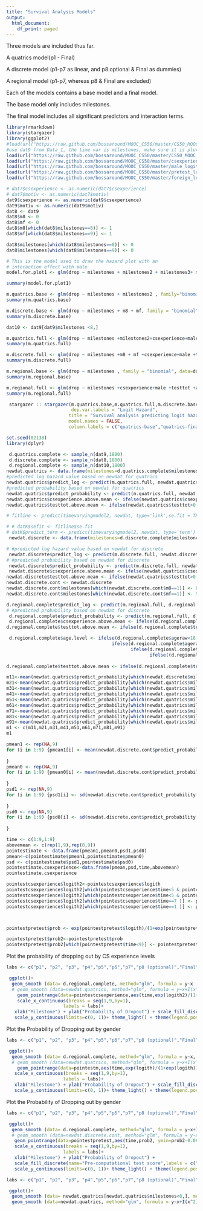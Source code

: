 ```yaml
---
title: "Survival Analysis Models"
output:
  html_document:
    df_print: paged
---
```

Three models are included thus far. 

A quatrics model(p1 - Final)

A discrete model (p1-p7 as linear, and p8.optional & Final as dummies)

A regional model (p1-p7, whereas p8 & Final are excluded)

Each of the models contains a base model and a final model.

The base model only includes milestones.

The final model includes all significant predictors and interaction terms.

```r
library(rmarkdown)
library(stargazer)
library(ggplot2)
#load(url("https://raw.github.com/bossaround/MOOC_CS50/master/CS50_MOOC_Survival_Analysis_Data_0.RData"))
#use dat9 from Data_1, the time var is milestones, make sure it is plural.
load(url("https://raw.github.com/bossaround/MOOC_CS50/master/CS50_MOOC_Survival_Analysis_Data_1.RData"))
load(url("https://raw.github.com/bossaround/MOOC_CS50/master/csexperience_logith_dotplotdata.RData"))
load(url("https://raw.github.com/bossaround/MOOC_CS50/master/male_logith_dotplotdata.RData"))
load(url("https://raw.github.com/bossaround/MOOC_CS50/master/pretest_logith_dotplotdata.RData"))
load(url("https://raw.github.com/bossaround/MOOC_CS50/master/foreign_logith_dotplotdata.RData"))

```
```r
# dat7$csexperience <- as.numeric(dat7$csexperience)
# dat7$motiv <- as.numeric(dat7$motiv)
dat9$csexperience <- as.numeric(dat9$csexperience)
dat9$motiv <- as.numeric(dat9$motiv)
dat8 <- dat9
dat8$m8 <- 0
dat8$mf <- 0
dat8$m8[which(dat8$milestones==8)] <- 1
dat8$mf[which(dat8$milestones==9)] <- 1
```
```r
dat8$milestones[which(dat8$milestones==8)] <- 0
dat8$milestones[which(dat8$milestones==9)] <- 0

```
```r
# This is the model used to draw the hazard plot with an 
# interaction effect with male
model.for.plot1 <- glm(drop ~ milestones + milestones2 + milestones3+ male +milestones*male +  age +  testtot  +foreign + gamehour5 + testtot*milestones  , family="binomial", data=dat9)

summary(model.for.plot1)
```
```r
m.quatrics.base <- glm(drop ~ milestones + milestones2 , family="binomial", data=dat9)
summary(m.quatrics.base)
```

```r
m.discrete.base <- glm(drop ~ milestones + m8 + mf, family = "binomial", data = dat8)
summary(m.discrete.base)
```
```r
dat10 <- dat9[dat9$milestones <8,]
```

```r
m.quatrics.full <- glm(drop ~ milestones +milestones2+csexperience+male+school +testtot +age+motiv+gamehour5+foreign+ milestones*testtot+milestones*csexperience +milestones*male +milestones*age , family = "binomial", data=dat9)
summary(m.quatrics.full)
```

```r
m.discrete.full <- glm(drop ~ milestones +m8 + mf +csexperience+male +testtot +age+school+motiv+gamehour5+foreign+ milestones*testtot+ m8*testtot + mf*testtot+milestones*csexperience  + m8*csexperience + mf*csexperience + milestones*male + m8*male + mf*male + milestones*age + m8*age + mf*age , family = "binomial", data=dat8)
summary(m.discrete.full)
```
```r
m.regional.base <- glm(drop ~ milestones , family = "binomial", data=dat10)
summary(m.regional.base)
```
```r
m.regional.full <- glm(drop ~ milestones +csexperience+male +testtot +age+motiv+gamehour5+foreign+ milestones*testtot+milestones*csexperience +milestones*male + milestones*age, family = "binomial", data=dat9)
summary(m.regional.full)
```


```r
 stargazer :: stargazer(m.quatrics.base,m.quatrics.full,m.discrete.base,m.discrete.full,m.regional.base,m.regional.full , type="html",
                        dep.var.labels = "Logit Hazard",
                       title = "Survival analysis predicting logit hazard of dropout",
                       model.names = FALSE,
                       column.labels = c("quatrics-base","quatrics-final","discrete-base  ","discrete- final  ","regional-base  ","regional-final  ") )
```
```r
set.seed(02138)
library(dplyr)

 d.quatrics.complete <- sample_n(dat9,1800)
 d.discrete.complete <- sample_n(dat8,1800) 
 d.regional.complete <- sample_n(dat10,1800)
newdat.quatrics <- data.frame(milestones=d.quatrics.complete$milestones, milestones2=d.quatrics.complete$milestones2,milestones3 = d.quatrics.complete$milestone3, male = d.quatrics.complete$male, age = d.quatrics.complete$age,  testtot = d.quatrics.complete$testtot, foreign = d.quatrics.complete$foreign, extrovert = d.quatrics.complete$extrovert, gamehour5 = d.quatrics.complete$gamehour5, csexperience = d.quatrics.complete$csexperience, motiv = d.quatrics.complete$motiv, school=d.quatrics.complete$school)
#predicted log hazard value based on newdat for quatrics
newdat.quatrics$predict_log <- predict(m.quatrics.full, newdat.quatrics, type='link')
#predicted probability based on newdat for quatrics
newdat.quatrics$predict_probability <- predict(m.quatrics.full, newdat.quatrics, type='response')
newdat.quatrics$csexperience.above.mean <- ifelse(newdat.quatrics$csexperience>0,1,0)
newdat.quatrics$testtot.above.mean <- ifelse(newdat.quatrics$testtot>0.1,1,0)

# fitline <- predict(timevaryingmodel2, newdat, type='link',se.fit = TRUE)

# # datK$sefit <- fitline$se.fit
# datK$predict_term <- predict(timevaryingmodel2, newdat, type='term')
 newdat.discrete <- data.frame(milestones=d.discrete.complete$milestones, m8=d.discrete.complete$m8,mf = d.discrete.complete$mf, male = d.discrete.complete$male, age = d.discrete.complete$age,  testtot = d.discrete.complete$testtot, foreign = d.discrete.complete$foreign, extrovert = d.discrete.complete$extrovert, gamehour5 = d.discrete.complete$gamehour5, csexperience = d.discrete.complete$csexperience, motiv = d.discrete.complete$motiv, school=d.quatrics.complete$school)

# #predicted log hazard value based on newdat for discrete
 newdat.discrete$predict_log <- predict(m.discrete.full, newdat.discrete, type='link')
# #predicted probability based on newdat for discrete
 newdat.discrete$predict_probability <- predict(m.discrete.full, newdat.discrete, type='response')
 newdat.discrete$csexperience.above.mean <- ifelse(newdat.quatrics$csexperience>0,1,0)
newdat.discrete$testtot.above.mean <- ifelse(newdat.quatrics$testtot>0.1,1,0)
newdat.discrete.cont <- newdat.discrete
newdat.discrete.cont$milestones[which(newdat.discrete.cont$m8==1)] <- 8
newdat.discrete.cont$milestones[which(newdat.discrete.cont$mf==1)] <- 9

d.regional.complete$predict_log <- predict(m.regional.full, d.regional.complete, type='link')
# #predicted probability based on newdat for discrete
 d.regional.complete$predict_probability <- predict(m.regional.full, d.regional.complete, type='response')
 d.regional.complete$csexperience.above.mean <- ifelse(d.regional.complete$csexperience>0,1,0)
d.regional.complete$testtot.above.mean <- ifelse(d.regional.complete$testtot>0.1,1,0)

 d.regional.complete$age.level <- ifelse(d.regional.complete$ageraw<18,"< 18",
                                       ifelse(d.regional.complete$ageraw<30,"18-30",
                                              ifelse(d.regional.complete$ageraw<45,"30-45",
                                                     ifelse((d.regional.complete$ageraw<60,"45-60",">60")))))
                                       
d.regional.complete$testtot.above.mean <- ifelse(d.regional.complete$testtot>0.1,1,0)

```


```r
m11<-mean(newdat.quatrics$predict_probability[which(newdat.discrete$milestones==1 & newdat.quatrics$csexperience.above.mean==1)],na.rm = TRUE)
m21<-mean(newdat.quatrics$predict_probability[which(newdat.quatrics$milestones==2 & newdat.quatrics$csexperience.above.mean==1)],na.rm = TRUE)
m31<-mean(newdat.quatrics$predict_probability[which(newdat.quatrics$milestones==3 & newdat.quatrics$csexperience.above.mean==1)],na.rm = TRUE)
m41<-mean(newdat.quatrics$predict_probability[which(newdat.quatrics$milestones==4 & newdat.quatrics$csexperience.above.mean==1)],na.rm = TRUE)
m51<-mean(newdat.quatrics$predict_probability[which(newdat.quatrics$milestones==5 & newdat.quatrics$csexperience.above.mean==1)],na.rm = TRUE)
m61<-mean(newdat.quatrics$predict_probability[which(newdat.quatrics$milestones==6 & newdat.quatrics$csexperience.above.mean==1)],na.rm = TRUE)
m71<-mean(newdat.quatrics$predict_probability[which(newdat.quatrics$milestones==7 & newdat.quatrics$csexperience.above.mean==1)],na.rm = TRUE)
m81<-mean(newdat.quatrics$predict_probability[which(newdat.quatrics$milestones==8 & newdat.quatrics$csexperience.above.mean==1)],na.rm = TRUE)
m91<-mean(newdat.quatrics$predict_probability[which(newdat.quatrics$milestones==9 & newdat.quatrics$csexperience.above.mean==1)],na.rm = TRUE)
m1 <- c(m11,m21,m31,m41,m51,m61,m71,m81,m91)
m1
```
```r
pmean1 <- rep(NA,9)
for (i in 1:9) {pmean1[i] <- mean(newdat.discrete.cont$predict_probability[which(newdat.discrete.cont$milestones==i & newdat.discrete.cont$csexperience.above.mean==1)],na.rm = TRUE)
  
}
pmean0 <- rep(NA,9)
for (i in 1:9) {pmean0[i] <- mean(newdat.discrete.cont$predict_probability[which(newdat.discrete.cont$milestones==i & newdat.discrete.cont$csexperience.above.mean==0)],na.rm = TRUE)
  
}
psd1 <- rep(NA,9)
for (i in 1:9) {psd1[i] <- sd(newdat.discrete.cont$predict_probability[which(newdat.discrete.cont$milestones==i & newdat.discrete.cont$csexperience.above.mean==1)],na.rm = TRUE)
  
}
psd0 <- rep(NA,9)
for (i in 1:9) {psd0[i] <- sd(newdat.discrete.cont$predict_probability[which(newdat.discrete.cont$milestones==i & newdat.quatrics$csexperience.above.mean==0)],na.rm = TRUE)
  
}

time <- c(1:9,1:9)
abovemean <- c(rep(1,9),rep(0,9))
pointestimate <- data.frame(pmean1,pmean0,psd1,psd0)
pmean<-c(pointestimate$pmean1,pointestimate$pmean0)
psd <- c(pointestimate$psd1,pointestimate$psd0)
pointestimate.csexperience<-data.frame(pmean,psd,time,abovemean)
pointestimate.csexperience

pointestcsexperience$logith2<-pointestcsexperience$logith
pointestcsexperience$logith2[which(pointestcsexperience$time<5 & pointestcsexperience$abovemean==0)] <- pointestcsexperience$logith[which(pointestcsexperience$time<5 & pointestcsexperience$abovemean==0)]+0.25
pointestcsexperience$logith2[which(pointestcsexperience$time<5 & pointestcsexperience$abovemean==1)] <- pointestcsexperience$logith[which(pointestcsexperience$time<5 & pointestcsexperience$abovemean==1)]+0.1
pointestcsexperience$logith2[which(pointestcsexperience$time==7 )] <- pointestcsexperience$logith[which(pointestcsexperience$time==7 )]-0.15
pointestcsexperience$logith2[which(pointestcsexperience$time==1 )] <- pointestcsexperience$logith[which(pointestcsexperience$time==1 )]+0.26



pointestpretest$prob <- exp(pointestpretest$logith)/(1+exp(pointestpretest$logith)) 

pointestpretest$prob2<-pointestpretest$prob
pointestpretest$prob2[which(pointestpretest$time<9)] <- pointestpretest$prob[which(pointestpretest$time<9 )] + 0.15
```
Plot the probability of dropping out by CS experience levels

```r
labs <- c("p1", "p2", "p3", "p4","p5","p6","p7","p8 (optional)","Final")

 ggplot()+
  geom_smooth (data= d.regional.complete, method="glm", formula = y~x  ,  alpha=0.65, size = 1,level=0.99, aes(milestones, predict_probability,  fill=as.factor(csexperience.above.mean) , color=as.factor(csexperience.above.mean))) +
  # geom_smooth (data=newdat.quatrics, method="glm", formula = y~x+I(x^2)+I(x^3),  alpha=0.65, size = 1,level=0.95, aes(milestones, predict_probability,  fill=as.factor(csexperience.above.mean) , color=as.factor(csexperience.above.mean))) +
    geom_pointrange(data=pointestcsexperience,aes(time,exp(logith2)/(1+exp(logith2)), ymin=exp(logith2)/(1+exp(logith2))-0.03, ymax=exp(logith2)/(1+exp(logith2))+0.03, color=as.factor(abovemean)))+
    scale_x_continuous(breaks = seq(1,9,by=1),
                     labels = labs)+
   xlab("Milestone") + ylab("Probability of Dropout") + scale_fill_discrete(name="CS Experience",labels = c("Below the Median","Above the Median")) + scale_color_discrete(name="CS Experience",labels = c("Below Mean","Above Mean")) + 
   scale_y_continuous(limits=c(0, 1))+ theme_light() + theme(legend.position = "bottom")
```
Plot the Probability of Dropping out by gender

```r
labs <- c("p1", "p2", "p3", "p4","p5","p6","p7","p8 (optional)","Final")

 ggplot()+
  geom_smooth (data= d.regional.complete, method="glm", formula = y~x,  alpha=0.65, size = 1,level=0.95, aes(milestones, predict_probability-0.15,  fill=as.factor(male) , color=as.factor(male))) +
  # geom_smooth (data=newdat.quatrics, method="glm", formula = y~x+I(x^2)+I(x^3),  alpha=0.65, size = 1,level=0.95, aes(milestones, predict_probability,  fill=as.factor(male) , color=as.factor(male))) +
    geom_pointrange(data=pointestm,aes(time,exp(logith)/(1+exp(logith)), ymin=exp(logith)/(1+exp(logith))-0.03, ymax=exp(logith)/(1+exp(logith))+0.03, color=as.factor(male))) + 
   scale_x_continuous(breaks = seq(1,9,by=1),
                     labels = labs)+
   xlab("Milestone") + ylab("Probability of Dropout") + scale_fill_discrete(name="Gender",labels = c("female","male")) + scale_color_discrete(name="Gender",labels = c("female","male")) + 
   scale_y_continuous(limits=c(0, 1))+ theme_light() + theme(legend.position = "bottom")
```
Plot the Probability of Dropping out by gender

```r
labs <- c("p1", "p2", "p3", "p4","p5","p6","p7","p8 (optional)","Final")

 ggplot()+
  geom_smooth (data= d.regional.complete, method="glm", formula = y~x+I(x^2),  alpha=0.65, size = 1,level=0.95, aes(milestones, predict_probability,  fill=as.factor(testtot.above.mean) , color=as.factor(testtot.above.mean))) +
  # geom_smooth (data=newdat.discrete.cont, method="glm", formula = y~x+I(x^2),  alpha=0.65, size = 1,level=0.95, aes(milestones, predict_probability,  fill=as.factor(testtot.above.mean) , color=as.factor(testtot.above.mean))) +
   geom_pointrange(data=pointestpretest,aes(time,prob2, ymin=prob2-0.06, ymax=prob2+0.06, color=as.factor(abovemedian))) + 
   scale_x_continuous(breaks = seq(1,9,by=1),
                     labels = labs)+
   xlab("Milestone") + ylab("Probability of Dropout") +
   scale_fill_discrete(name="Pre-computational test score",labels = c("Below Mean","Above Mean")) + scale_color_discrete(name="Pre-computational test score",labels = c("Below Mean","Above Mean")) + 
   scale_y_continuous(limits=c(0, 1))+ theme_light() + theme(legend.position = "bottom")
```
```r
labs <- c("p1", "p2", "p3", "p4","p5","p6","p7","p8 (optional)","Final")

 ggplot()+
  geom_smooth (data= newdat.quatrics[newdat.quatrics$milestones<8,], method="glm", formula = y~x,  alpha=0.65, size = 1,level=0.99, aes(milestones, predict_probability,  fill=as.factor(male) , color=as.factor(male))) +
  geom_smooth (data=newdat.quatrics, method="glm", formula = y~x+I(x^2),  alpha=0.65, size = 1,level=0.95, aes(milestones, predict_probability,  fill=as.factor(male) , color=as.factor(male)))
```

